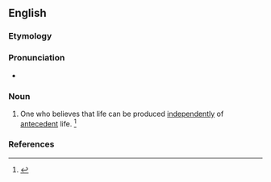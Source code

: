 ==English==

===Etymology===
{{suffix|abiogenesis|ist|lang=en}}

===Pronunciation===
* {{a|US}} {{IPA|/ˌeɪ.baiˈɑ.dʒɛ.nəst/|lang=en}}

===Noun===
{{en-noun}}
# {{lb|en|biology}} One who believes that life can be produced [[independently]] of [[antecedent]] life. {{defdate|Late 19<sup>th</sup> century.}} <ref>{{R:SOED5|page=4}}</ref>

===References===
<references/>